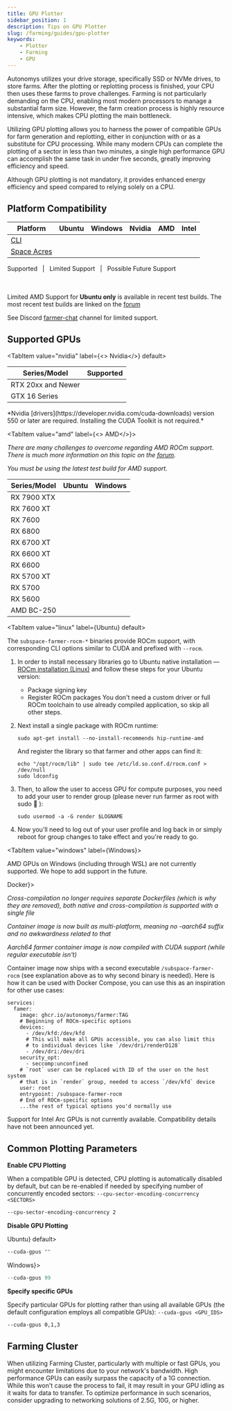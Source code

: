 ```yaml
---
title: GPU Plotter
sidebar_position: 1
description: Tips on GPU Plotter
slug: /farming/guides/gpu-plotter
keywords:
    - Plotter
    - Farming
    - GPU
---
```



Autonomys utilizes your drive storage, specifically SSD or NVMe drives, to store farms. After the plotting or replotting process is finished, your CPU then uses these farms to prove challenges. Farming is not particularly demanding on the CPU, enabling most modern processors to manage a substantial farm size. However, the farm creation process is highly resource intensive, which makes CPU plotting the main bottleneck.

Utilizing GPU plotting allows you to harness the power of compatible GPUs for farm generation and replotting, either in conjunction with or as a substitute for CPU processing. While many modern CPUs can complete the plotting of a sector in less than two minutes, a single high performance GPU can accomplish the same task in under five seconds, greatly improving efficiency and speed.

Although GPU plotting is not mandatory, it provides enhanced energy efficiency and speed compared to relying solely on a CPU.

## Platform Compatibility

| Platform | <Icon icon={ICONS.UBUNTU} /> Ubuntu | <Icon icon={ICONS.WINDOWS} /> Windows | <Icon icon={ICONS.NVIDIA} /> Nvidia | <Icon icon={ICONS.AMD} /> AMD | Intel |
|---|:-:|:-:|:-:|:-:|:-:|
| [CLI](https://github.com/autonomys/subspace/releases) | <Icon icon={ICONS.CHECK} className="icon-check-mark" /> | <Icon icon={ICONS.CHECK} className="icon-check-mark" /> |<Icon icon={ICONS.CHECK} className="icon-check-mark" /> | <Icon icon={ICONS.LIMITED} className="icon-limited" /> | <Icon icon={ICONS.FUTURE} className="icon-future" /> |
| [Space Acres](https://github.com/autonomys/space-acres/releases) | <Icon icon={ICONS.CHECK} className="icon-check-mark" /> | <Icon icon={ICONS.CHECK} className="icon-check-mark" /> | <Icon icon={ICONS.CHECK} className="icon-check-mark" /> | <Icon icon={ICONS.FUTURE} className="icon-future" /> | <Icon icon={ICONS.FUTURE} className="icon-future" /> |

<div className="small-print">
  <Icon icon={ICONS.CHECK} className="icon-check-mark" /> Supported
  &nbsp;&nbsp;|&nbsp;&nbsp;
  <Icon icon={ICONS.LIMITED} className="icon-limited" /> Limited Support
  &nbsp;&nbsp;|&nbsp;&nbsp;
  <Icon icon={ICONS.FUTURE} className="icon-future" /> Possible Future Support

  <br/><br/>
  <Icon icon={ICONS.LIMITED} className="icon-limited" /> Limited AMD Support for **Ubuntu only** is available in recent test builds. The most recent test builds are linked on the [forum](https://forum.autonomys.xyz/t/rocm-gpu-support-amd/4440)

  See Discord [farmer-chat](https://discord.com/channels/864285291518361610/1062507270539321485) channel for limited support.
</div>

## Supported GPUs

<Tabs queryString="brand">

<TabItem value="nvidia" label={<><Icon icon={ICONS.NVIDIA} /> Nvidia</>} default>

| Series/Model | Supported |
|---|:--:|
| RTX 20xx and Newer | <Icon icon={ICONS.CHECK} className="icon-check-mark" /> |
| GTX 16 Series | <Icon icon={ICONS.CHECK} className="icon-check-mark" /> |


<div className="small-print">
  *Nvidia [drivers](https://developer.nvidia.com/cuda-downloads) version 550 or later are required. Installing the CUDA Toolkit is not required.*
</div>

</TabItem>

<TabItem value="amd" label={<><Icon icon={ICONS.AMD} /> AMD</>}>

*There are many challenges to overcome regarding AMD ROCm support. There is much more information on this topic on the [forum](https://forum.autonomys.xyz/t/rocm-gpu-support-amd/4440).*

*You must be using the latest test build for AMD support.*

| Series/Model | Ubuntu |Windows |
|---|:---:|:---:|
| RX 7900 XTX | <Icon icon={ICONS.CHECK} className="icon-check-mark" /> | <Icon icon={ICONS.CROSS} className="icon-cross-mark" /> |
| RX 7600 XT | <Icon icon={ICONS.CHECK} className="icon-check-mark" /> | <Icon icon={ICONS.CROSS} className="icon-cross-mark" /> |
| RX 7600 | <Icon icon={ICONS.CHECK} className="icon-check-mark" /> | <Icon icon={ICONS.CROSS} className="icon-cross-mark" /> |
| RX 6800 | <Icon icon={ICONS.CHECK} className="icon-check-mark" /> | <Icon icon={ICONS.CROSS} className="icon-cross-mark" /> |
| RX 6700 XT | <Icon icon={ICONS.QUESTION} className="icon-question" /> | <Icon icon={ICONS.CROSS} className="icon-cross-mark" /> |
| RX 6600 XT | <Icon icon={ICONS.CHECK} className="icon-check-mark" /> | <Icon icon={ICONS.CROSS} className="icon-cross-mark" /> |
| RX 6600 | <Icon icon={ICONS.CHECK} className="icon-check-mark" /> | <Icon icon={ICONS.CROSS} className="icon-cross-mark" /> |
| RX 5700 XT | <Icon icon={ICONS.CROSS} className="icon-cross-mark" /> | <Icon icon={ICONS.CROSS} className="icon-cross-mark" /> |
| RX 5700 | <Icon icon={ICONS.CROSS} className="icon-cross-mark" /> | <Icon icon={ICONS.CROSS} className="icon-cross-mark" /> |
| RX 5600 | <Icon icon={ICONS.CROSS} className="icon-cross-mark" /> | <Icon icon={ICONS.CROSS} className="icon-cross-mark" /> |
| AMD BC-250 | <Icon icon={ICONS.CROSS} className="icon-cross-mark" /> | <Icon icon={ICONS.CROSS} className="icon-cross-mark" /> |

<Tabs groupId="OS">

<TabItem value="linux" label={<TabLabel icon={ICONS.UBUNTU}>Ubuntu</TabLabel>} default>

The `subspace-farmer-rocm-*` binaries provide ROCm support, with corresponding CLI options similar to CUDA and prefixed with `--rocm`.

1.  In order to install necessary libraries go to Ubuntu native installation — [ROCm installation (Linux)](https://rocm.docs.amd.com/projects/install-on-linux/en/docs-6.2.2/install/native-install/ubuntu.html) and follow these steps for your Ubuntu version:
    - Package signing key
    - Register ROCm packages
    You don't need a custom driver or full ROCm toolchain to use already compiled application, so skip all other steps.
2.  Next install a single package with ROCm runtime:

    ```text
    sudo apt-get install --no-install-recommends hip-runtime-amd
    ```

    And register the library so that farmer and other apps can find it:

    ```text
    echo "/opt/rocm/lib" | sudo tee /etc/ld.so.conf.d/rocm.conf > /dev/null
    sudo ldconfig
    ```

3.  Then, to allow the user to access GPU for compute purposes, you need to add your user to render group (please never run farmer as root with sudo :pray: ):

    ```text
    sudo usermod -a -G render $LOGNAME
    ```

4.  Now you'll need to log out of your user profile and log back in or simply reboot for group changes to take effect and you're ready to go.

</TabItem>

<TabItem value="windows" label={<TabLabel icon={ICONS.WINDOWS}>Windows</TabLabel>}>

AMD GPUs on Windows (including through WSL) are not currently supported. We hope to add support in the future.

</TabItem>
<TabItem value="docker" label={<TabLabel icon={ICONS.DOCKER}>Docker</TabLabel>}>

*Cross-compilation no longer requires separate Dockerfiles (which is why they are removed), both native and cross-compilation is supported with a single file*

*Container image is now built as multi-platform, meaning no -aarch64 suffix and no awkwardness related to that*

*Aarch64 farmer container image is now compiled with CUDA support (while regular executable isn't)*

Container image now ships with a second executable `/subspace-farmer-rocm` (see explanation above as to why second binary is needed).
Here is how it can be used with Docker Compose, you can use this as an inspiration for other use cases:

```text
services:
  famer:
    image: ghcr.io/autonomys/farmer:TAG
    # Beginning of ROCm-specific options
    devices:
      - /dev/kfd:/dev/kfd
      # This will make all GPUs accessible, you can also limit this
      # to individual devices like `/dev/dri/renderD128`
      - /dev/dri:/dev/dri
    security_opt:
      - seccomp:unconfined
    # `root` user can be replaced with ID of the user on the host system
    # that is in `render` group, needed to access `/dev/kfd` device
    user: root
    entrypoint: /subspace-farmer-rocm
    # End of ROCm-specific options
    ...the rest of typical options you'd normally use
```

</TabItem>

</Tabs>

</TabItem>

<TabItem value="intel" label="Intel">

Support for Intel Arc GPUs is not currently available. Compatibility details have not been announced yet.

</TabItem>

</Tabs>

## Common Plotting Parameters

**Enable CPU Plotting**

When a compatible GPU is detected, CPU plotting is automatically disabled by default, but can be re-enabled if needed by specifying number of concurrently encoded sectors: `--cpu-sector-encoding-concurrency <SECTORS>`

  ```bash
  --cpu-sector-encoding-concurrency 2
  ```

**Disable GPU Plotting**

<Tabs>
<TabItem value="ubuntu" label={<><Icon icon={ICONS.UBUNTU} /> Ubuntu</>} default>

```bash
--cuda-gpus ""
```

</TabItem>
<TabItem value="windows" label={<><Icon icon={ICONS.WINDOWS} /> Windows</>}>

```powershell
--cuda-gpus 99
```

</TabItem>
</Tabs>

**Specify specific GPUs**

Specify particular GPUs for plotting rather than using all available GPUs (the default configuration employs all compatible GPUs): `--cuda-gpus <GPU_IDS>`

  ```bash
  --cuda-gpus 0,1,3
  ```

## Farming Cluster

When utilizing Farming Cluster, particularly with multiple or fast GPUs, you might encounter limitations due to your network's bandwidth. High performance GPUs can easily surpass the capacity of a 1G connection. While this won't cause the process to fail, it may result in your GPU idling as it waits for data to transfer. To optimize performance in such scenarios, consider upgrading to networking solutions of 2.5G, 10G, or higher.